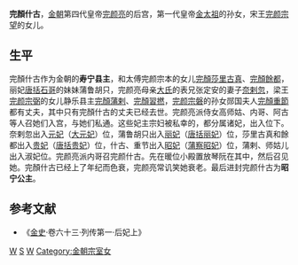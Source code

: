 '''完顏什古'''，[[金朝|金朝]]第四代皇帝[[完颜亮|完颜亮]]的后宫，第一代皇帝[[金太祖|金太祖]]的孙女，宋王[[完颜宗望|完颜宗望]]的女儿。
==生平==
完顏什古作为金朝的'''寿宁县主'''，和太傅完颜宗本的女儿[[完顏莎里古真|完顏莎里古真]]、[[完顏餘都|完顏餘都]]，丽妃[[唐括石哥|唐括石哥]]的妹妹蒲鲁胡只，完颜亮母亲[[慈憲皇后|大氏]]的表兄张定安的妻子[[奈剌忽|奈剌忽]]，梁王[[完颜宗弼|完颜宗弼]]的女儿静乐县主[[完顏蒲剌|完顏蒲剌]]、[[完顏習撚|完顏習撚]]，[[完颜宗磐|完颜宗磐]]的孙女郧国夫人[[完顏重節|完顏重節]]都有丈夫，其中只有完顏什古的丈夫已经去世。完颜亮派侍女高师姑、内哥、阿古等人召她们入宫，与她们私通。这些妃主宗妇被私幸的，都分属诸妃，出入位下。奈剌忽出入[[元妃|元妃]]（[[大元妃_(金海陵王)|大元妃]]）位，蒲鲁胡只出入[[丽妃|丽妃]]（[[唐括石哥|唐括丽妃]]）位，莎里古真和餘都出入[[贵妃|贵妃]]（[[唐括定哥|唐括贵妃]]）位，什古、重节出入[[昭妃|昭妃]]（[[蒲察阿里虎|蒲察昭妃]]）位，蒲剌、师姑儿出入淑妃位。完颜亮派内哥召完颜什古。先在暖位小殿置放琴阮在其中，然后召见她。完顏什古已经上了年纪而色衰，完颜亮常讥笑她衰老。最后进封完颜什古为'''昭宁公主'''。
==参考文献==
*《[[金史|金史]]·卷六十三·列传第一·后妃上》
[[Category:金朝皇帝姬侍|W]]
[[Category:完颜氏|S]]
[[Category:金朝公主|W]]
[[Category:金朝宗室女|Category:金朝宗室女]]